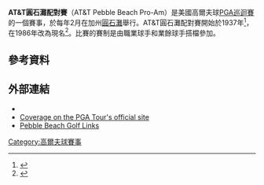 {{Infobox golf tournament
| name             = AT&T圓石灘配對賽
| image            = 
| location         = [[圓石灘|圓石灘]]
| establishment    = 1937
| course           = [[Pebble_Beach_Golf_Links|Pebble Beach Golf Links]]<br/>[[Spyglass_Hill_Golf_Course|Spyglass Hill Golf Course]]<br/>[[Monterey_Peninsula_Country_Club|Monterey Peninsula CC]]
| par              = 72 (PB), 72 (SH), 71 (MP)
| yardage          = {{convert|6816|yd|abbr=on}} (PB)<br/>{{convert|6953|yd|abbr=on}} (SH)<br/>{{convert|6914|yd|abbr=on}} (MP)
| tour             = [[PGA_Tour|PGA Tour]]
| org              = Monterey Peninsula Foundation
| format           = [[Stroke_play|Stroke play]]
| purse            = 700萬美元
| month_played     = 2月
| aggregate        = 265 [[Brandt_Snedeker|Brandt Snedeker]] (2015)
| to-par           = −22 Brandt Snedeker (2015)
| current_champion = {{flagicon|USA}} [[Vaughn_Taylor|Vaughn Taylor]]
}}
{{Location map
|USA relief
|relief     = 1
|label      = <small>Pebble Beach<!--Golf Links--></small>
|lat        = 36.568
|long       = -121.950
|caption    = 在美國的位置
|marksize   = 5
|float      = 
|background = 
|width      = 240
}}
{{Location map
|USA California
|relief     = 1
|label      = <small>Pebble Beach<!--Golf Links--></small>
|lat        = 36.568
|long       = -121.950
|caption    = 在加利福尼亞的位置
|marksize   = 5
|float      = 
|background = 
|width      = 160
}}
'''AT&T圓石灘配對賽'''（AT&T Pebble Beach Pro-Am）是美國高爾夫球[[PGA巡迴賽|PGA巡迴賽]]的一個賽事，於每年2月在加州[[圓石灘高爾夫球場|圓石灘]]舉行。AT&T圓石灘配對賽開始於1937年<ref name=ctwcon>{{cite news |url=https://news.google.com/newspapers?id=3Y0yAAAAIBAJ&sjid=9OgFAAAAIBAJ&pg=3960%2C1183349 |newspaper=Gettysburg Times |location=Pennsylvania |agency=Associated Press |title=Crosby tourney will continue |date=October 17, 1977 |page=12 |accessdate=2016-02-22 |archive-date=2016-03-11 |archive-url=https://web.archive.org/web/20160311233603/https://news.google.com/newspapers?id=3Y0yAAAAIBAJ&sjid=9OgFAAAAIBAJ&pg=3960%2C1183349 |dead-url=no }}</ref>，在1986年改為現名<ref>{{Cite web |url=http://www.attpbgolf.com/charity |title=AT&T Pebble Beach National Pro-Am - Charities |accessdate=2016-02-22 |archive-date=2016-02-27 |archive-url=https://web.archive.org/web/20160227155109/http://www.attpbgolf.com/charity/ |dead-url=no }}</ref>。比賽的賽制是由職業球手和業餘球手搭檔參加。
==參考資料==
{{reflist}}
==外部連結==
*{{official website|http://www.attpbgolf.com/}}
*[https://web.archive.org/web/20130206235044/http://www.pgatour.com/tournaments/at-t-pebble-beach-national-pro-am.html Coverage on the PGA Tour's official site]
*[http://www.pebblebeach.com/golf/pebble-beach-golf-links Pebble Beach Golf Links]{{Wayback|url=http://www.pebblebeach.com/golf/pebble-beach-golf-links |date=20160220094712 }}
{{coord|36.568|N|121.950|W|display=title|type:event}}

{{PGA_Tour_Events}}

[[Category:高爾夫球賽事|Category:高爾夫球賽事]]